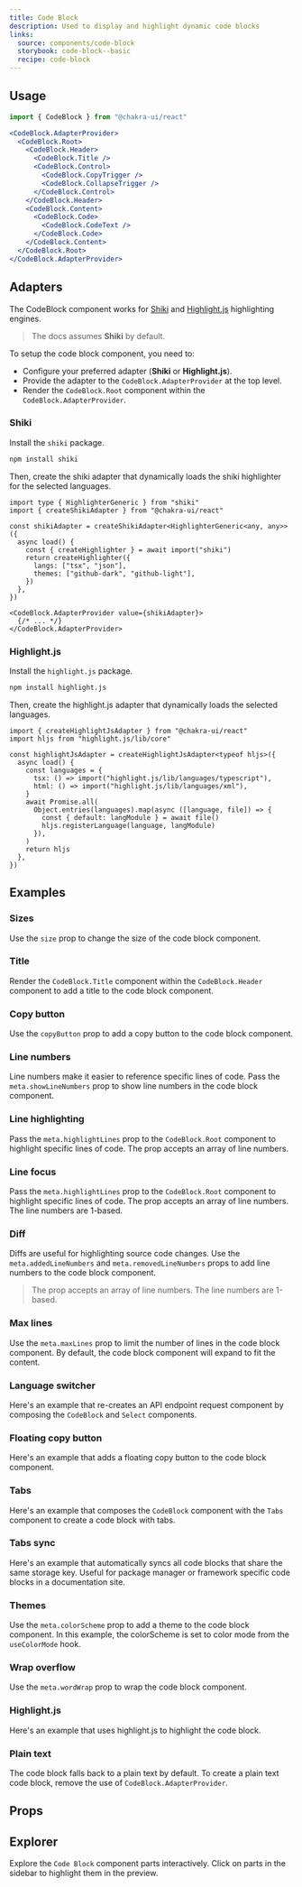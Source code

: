 ```yaml
---
title: Code Block
description: Used to display and highlight dynamic code blocks
links:
  source: components/code-block
  storybook: code-block--basic
  recipe: code-block
---
```


<ExampleTabs name="code-block-basic" />

## Usage

```js
import { CodeBlock } from "@chakra-ui/react"
```

```jsx
<CodeBlock.AdapterProvider>
  <CodeBlock.Root>
    <CodeBlock.Header>
      <CodeBlock.Title />
      <CodeBlock.Control>
        <CodeBlock.CopyTrigger />
        <CodeBlock.CollapseTrigger />
      </CodeBlock.Control>
    </CodeBlock.Header>
    <CodeBlock.Content>
      <CodeBlock.Code>
        <CodeBlock.CodeText />
      </CodeBlock.Code>
    </CodeBlock.Content>
  </CodeBlock.Root>
</CodeBlock.AdapterProvider>
```

## Adapters

The CodeBlock component works for [Shiki](https://shiki.style/) and
[Highlight.js](https://highlightjs.org/) highlighting engines.

> The docs assumes **Shiki** by default.

To setup the code block component, you need to:

- Configure your preferred adapter (**Shiki** or **Highlight.js**).
- Provide the adapter to the `CodeBlock.AdapterProvider` at the top level.
- Render the `CodeBlock.Root` component within the `CodeBlock.AdapterProvider`.

### Shiki

Install the `shiki` package.

```bash
npm install shiki
```

Then, create the shiki adapter that dynamically loads the shiki highlighter for
the selected languages.

```tsx
import type { HighlighterGeneric } from "shiki"
import { createShikiAdapter } from "@chakra-ui/react"

const shikiAdapter = createShikiAdapter<HighlighterGeneric<any, any>>({
  async load() {
    const { createHighlighter } = await import("shiki")
    return createHighlighter({
      langs: ["tsx", "json"],
      themes: ["github-dark", "github-light"],
    })
  },
})

<CodeBlock.AdapterProvider value={shikiAdapter}>
  {/* ... */}
</CodeBlock.AdapterProvider>
```

### Highlight.js

Install the `highlight.js` package.

```bash
npm install highlight.js
```

Then, create the highlight.js adapter that dynamically loads the selected
languages.

```tsx
import { createHighlightJsAdapter } from "@chakra-ui/react"
import hljs from "highlight.js/lib/core"

const highlightJsAdapter = createHighlightJsAdapter<typeof hljs>({
  async load() {
    const languages = {
      tsx: () => import("highlight.js/lib/languages/typescript"),
      html: () => import("highlight.js/lib/languages/xml"),
    }
    await Promise.all(
      Object.entries(languages).map(async ([language, file]) => {
        const { default: langModule } = await file()
        hljs.registerLanguage(language, langModule)
      }),
    )
    return hljs
  },
})
```

## Examples

### Sizes

Use the `size` prop to change the size of the code block component.

<ExampleTabs name="code-block-with-sizes" />

### Title

Render the `CodeBlock.Title` component within the `CodeBlock.Header` component
to add a title to the code block component.

<ExampleTabs name="code-block-with-title" />

### Copy button

Use the `copyButton` prop to add a copy button to the code block component.

<ExampleTabs name="code-block-with-copy-button" />

### Line numbers

Line numbers make it easier to reference specific lines of code. Pass the
`meta.showLineNumbers` prop to show line numbers in the code block component.

<ExampleTabs name="code-block-with-line-numbers" />

### Line highlighting

Pass the `meta.highlightLines` prop to the `CodeBlock.Root` component to
highlight specific lines of code. The prop accepts an array of line numbers.

<ExampleTabs name="code-block-with-line-highlight" />

### Line focus

Pass the `meta.highlightLines` prop to the `CodeBlock.Root` component to
highlight specific lines of code. The prop accepts an array of line numbers. The
line numbers are 1-based.

<ExampleTabs name="code-block-with-line-focus" />

### Diff

Diffs are useful for highlighting source code changes. Use the
`meta.addedLineNumbers` and `meta.removedLineNumbers` props to add line numbers
to the code block component.

> The prop accepts an array of line numbers. The line numbers are 1-based.

<ExampleTabs name="code-block-with-diff" />

### Max lines

Use the `meta.maxLines` prop to limit the number of lines in the code block
component. By default, the code block component will expand to fit the content.

<ExampleTabs name="code-block-with-max-lines" />

### Language switcher

Here's an example that re-creates an API endpoint request component by composing
the `CodeBlock` and `Select` components.

<ExampleTabs name="code-block-with-language-switcher" />

### Floating copy button

Here's an example that adds a floating copy button to the code block component.

<ExampleTabs name="code-block-with-floating-copy-button" />

### Tabs

Here's an example that composes the `CodeBlock` component with the `Tabs`
component to create a code block with tabs.

<ExampleTabs name="code-block-with-tabs" />

### Tabs sync

Here's an example that automatically syncs all code blocks that share the same
storage key. Useful for package manager or framework specific code blocks in a
documentation site.

<ExampleTabs name="code-block-with-tabs-sync" />

### Themes

Use the `meta.colorScheme` prop to add a theme to the code block component. In
this example, the colorScheme is set to color mode from the `useColorMode` hook.

<ExampleTabs name="code-block-with-themes" />

### Wrap overflow

Use the `meta.wordWrap` prop to wrap the code block component.

<ExampleTabs name="code-block-with-word-wrap" />

### Highlight.js

Here's an example that uses highlight.js to highlight the code block.

<ExampleTabs name="code-block-with-highlight-js" />

### Plain text

The code block falls back to a plain text by default. To create a plain text
code block, remove the use of `CodeBlock.AdapterProvider`.

<ExampleTabs name="code-block-plain-text" />

## Props

<PropTable component="Code" part="Code" />

## Explorer

Explore the `Code Block` component parts interactively. Click on parts in the
sidebar to highlight them in the preview.

<Explorer name="code-block-basic" />
